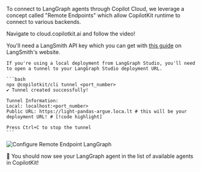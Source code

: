 
To connect to LangGraph agents through Copilot Cloud, we leverage a concept called "Remote Endpoints"
which allow CopilotKit runtime to connect to various backends.

Navigate to <LinkToCopilotCloud asButton={false}>cloud.copilotkit.ai</LinkToCopilotCloud> and follow the video!

You'll need a LangSmith API key which you can get with [this guide](https://docs.smith.langchain.com/administration/how_to_guides/organization_management/create_account_api_key#create-an-api-key) on LangSmith's website.

<Accordions>
<Accordion title="Using LangGraph Studio">

    If you're using a local deployment from LangGraph Studio, you'll need to open a tunnel to your LangGraph Studio deployment URL.

    ```bash
    npx @copilotkit/cli tunnel <port_number>
    ✔ Tunnel created successfully!

    Tunnel Information:
    Local: localhost:<port_number>
    Public URL: https://light-pandas-argue.loca.lt # this will be your deployment URL! # [!code highlight]

    Press Ctrl+C to stop the tunnel
    ```
</Accordion>
</Accordions>

<Frame className="mt-4">
    <img src="/images/copilot-cloud/cpk-cloud-lgp-endpoint.gif" alt="Configure Remote Endpoint LangGraph" />
</Frame>

🎉 You should now see your LangGraph agent in the list of available agents in CopilotKit!
